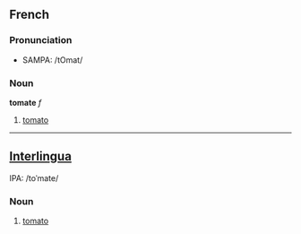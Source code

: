 ==French==
===Pronunciation===
*SAMPA: /tOmat/
===Noun===
'''tomate''' ''f''

# [[tomato]]

----
==[[Interlingua]]==
IPA: /toˈmate/
===Noun===
# [[tomato]]